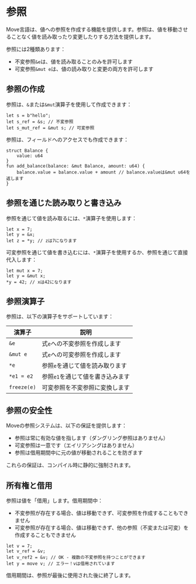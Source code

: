 # 参照

Move言語は、値への参照を作成する機能を提供します。参照は、値を移動させることなく値を読み取ったり変更したりする方法を提供します。

参照には2種類あります：

- 不変参照`&e`は、値を読み取ることのみを許可します
- 可変参照`&mut e`は、値の読み取りと変更の両方を許可します

## 参照の作成

参照は、`&`または`&mut`演算子を使用して作成できます：

```move
let s = b"hello";
let s_ref = &s; // 不変参照
let s_mut_ref = &mut s; // 可変参照
```

参照は、フィールドへのアクセスでも作成できます：

```move
struct Balance {
    value: u64
}
fun add_balance(balance: &mut Balance, amount: u64) {
    balance.value = balance.value + amount // balance.valueは&mut u64を返します
}
```

## 参照を通じた読み取りと書き込み

参照を通じて値を読み取るには、`*`演算子を使用します：

```move
let x = 7;
let y = &x;
let z = *y; // zは7になります
```

可変参照を通じて値を書き込むには、`*`演算子を使用するか、参照を通じて直接代入します：

```move
let mut x = 7;
let y = &mut x;
*y = 42; // xは42になります
```

## 参照演算子

参照は、以下の演算子をサポートしています：

| 演算子     | 説明                                                |
| ---------- | -------------------------------------------------- |
| `&e`       | 式`e`への不変参照を作成します                      |
| `&mut e`   | 式`e`への可変参照を作成します                      |
| `*e`       | 参照`e`を通じて値を読み取ります                    |
| `*e1 = e2` | 参照`e1`を通じて値を書き込みます                  |
| `freeze(e)` | 可変参照を不変参照に変換します                    |

## 参照の安全性

Moveの参照システムは、以下の保証を提供します：

- 参照は常に有効な値を指します（ダングリング参照はありません）
- 可変参照は一意です（エイリアシングはありません）
- 参照は借用期間中に元の値が移動されることを防ぎます

これらの保証は、コンパイル時に静的に強制されます。

## 所有権と借用

参照は値を「借用」します。借用期間中：

- 不変参照が存在する場合、値は移動できず、可変参照を作成することもできません
- 可変参照が存在する場合、値は移動できず、他の参照（不変または可変）を作成することもできません

```move
let v = 7;
let v_ref = &v;
let v_ref2 = &v; // OK - 複数の不変参照を持つことができます
let y = move v; // エラー！vは借用されています
```

借用期間は、参照が最後に使用された後に終了します。
